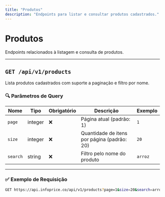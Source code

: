 ```yaml
---
title: "Produtos"
description: "Endpoints para listar e consultar produtos cadastrados."
---
```


# Produtos

Endpoints relacionados à listagem e consulta de produtos.

---

## `GET /api/v1/products`

Lista produtos cadastrados com suporte a paginação e filtro por nome.

### 🔍 Parâmetros de Query

| Nome     | Tipo    | Obrigatório | Descrição                                   | Exemplo |
| -------- | ------- | ----------- | ------------------------------------------- | ------- |
| `page`   | integer | ❌           | Página atual (padrão: 1)                    | `1`     |
| `size`   | integer | ❌           | Quantidade de itens por página (padrão: 20) | `20`    |
| `search` | string  | ❌           | Filtro pelo nome do produto                 | `arroz` |

---

### ✅ Exemplo de Requisição

```bash
GET https://api.infoprice.co/api/v1/products?page=1&size=20&search=arroz
```